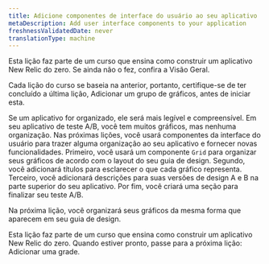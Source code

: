 ```yaml
---
title: Adicione componentes de interface do usuário ao seu aplicativo
metaDescription: Add user interface components to your application
freshnessValidatedDate: never
translationType: machine
---
```


<Callout variant="tip">
  Esta lição faz parte de um curso que ensina como construir um aplicativo New Relic do zero. Se ainda não o fez, confira a Visão Geral.

  Cada lição do curso se baseia na anterior, portanto, certifique-se de ter concluído a última lição, Adicionar um grupo de gráficos, antes de iniciar esta.
</Callout>

Se um aplicativo for organizado, ele será mais legível e compreensível. Em seu aplicativo de teste A/B, você tem muitos gráficos, mas nenhuma organização. Nas próximas lições, você usará componentes da interface do usuário para trazer alguma organização ao seu aplicativo e fornecer novas funcionalidades. Primeiro, você usará um componente `Grid` para organizar seus gráficos de acordo com o layout do seu guia de design. Segundo, você adicionará títulos para esclarecer o que cada gráfico representa. Terceiro, você adicionará descrições para suas versões de design A e B na parte superior do seu aplicativo. Por fim, você criará uma seção para finalizar seu teste A/B.

Na próxima lição, você organizará seus gráficos da mesma forma que aparecem em seu guia de design.

<Callout variant="course">
  Esta lição faz parte de um curso que ensina como construir um aplicativo New Relic do zero. Quando estiver pronto, passe para a próxima lição: Adicionar uma grade.
</Callout>